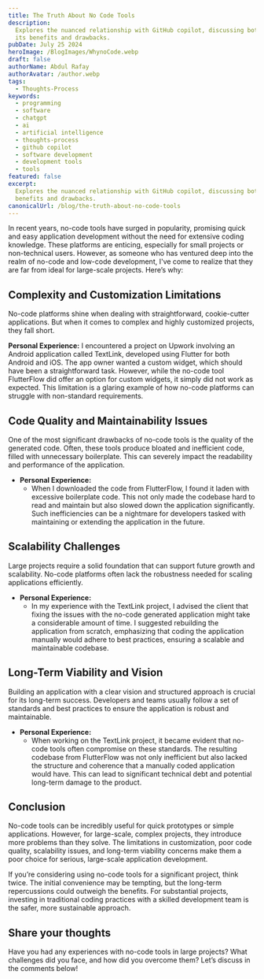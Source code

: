 ```yaml
---
title: The Truth About No Code Tools
description:
  Explores the nuanced relationship with GitHub copilot, discussing both
  its benefits and drawbacks.
pubDate: July 25 2024
heroImage: /BlogImages/WhynoCode.webp
draft: false
authorName: Abdul Rafay
authorAvatar: /author.webp
tags:
  - Thoughts-Process
keywords:
  - programming
  - software
  - chatgpt
  - ai
  - artificial intelligence
  - thoughts-process
  - github copilot
  - software development
  - development tools
  - tools
featured: false
excerpt:
  Explores the nuanced relationship with GitHub copilot, discussing both its
  benefits and drawbacks.
canonicalUrl: /blog/the-truth-about-no-code-tools
---
```


In recent years, no-code tools have surged in popularity, promising quick and easy application development without the need for extensive coding knowledge. These platforms are enticing, especially for small projects or non-technical users. However, as someone who has ventured deep into the realm of no-code and low-code development, I've come to realize that they are far from ideal for large-scale projects. Here’s why:

## Complexity and Customization Limitations

No-code platforms shine when dealing with straightforward, cookie-cutter applications. But when it comes to complex and highly customized projects, they fall short.

**Personal Experience:**
I encountered a project on Upwork involving an Android application called TextLink, developed using Flutter for both Android and iOS. The app owner wanted a custom widget, which should have been a straightforward task. However, while the no-code tool FlutterFlow did offer an option for custom widgets, it simply did not work as expected. This limitation is a glaring example of how no-code platforms can struggle with non-standard requirements.

## Code Quality and Maintainability Issues

One of the most significant drawbacks of no-code tools is the quality of the generated code. Often, these tools produce bloated and inefficient code, filled with unnecessary boilerplate. This can severely impact the readability and performance of the application.

- **Personal Experience:**
  - When I downloaded the code from FlutterFlow, I found it laden with excessive boilerplate code. This not only made the codebase hard to read and maintain but also slowed down the application significantly. Such inefficiencies can be a nightmare for developers tasked with maintaining or extending the application in the future.

## Scalability Challenges

Large projects require a solid foundation that can support future growth and scalability. No-code platforms often lack the robustness needed for scaling applications efficiently.

- **Personal Experience:**
  - In my experience with the TextLink project, I advised the client that fixing the issues with the no-code generated application might take a considerable amount of time. I suggested rebuilding the application from scratch, emphasizing that coding the application manually would adhere to best practices, ensuring a scalable and maintainable codebase.

## Long-Term Viability and Vision

Building an application with a clear vision and structured approach is crucial for its long-term success. Developers and teams usually follow a set of standards and best practices to ensure the application is robust and maintainable.

- **Personal Experience:**
  - When working on the TextLink project, it became evident that no-code tools often compromise on these standards. The resulting codebase from FlutterFlow was not only inefficient but also lacked the structure and coherence that a manually coded application would have. This can lead to significant technical debt and potential long-term damage to the product.

## Conclusion

No-code tools can be incredibly useful for quick prototypes or simple applications. However, for large-scale, complex projects, they introduce more problems than they solve. The limitations in customization, poor code quality, scalability issues, and long-term viability concerns make them a poor choice for serious, large-scale application development.

If you’re considering using no-code tools for a significant project, think twice. The initial convenience may be tempting, but the long-term repercussions could outweigh the benefits. For substantial projects, investing in traditional coding practices with a skilled development team is the safer, more sustainable approach.

## Share your thoughts

Have you had any experiences with no-code tools in large projects? What challenges did you face, and how did you overcome them? Let’s discuss in the comments below!
